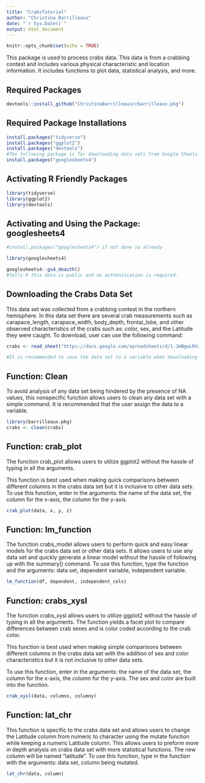 ```yaml
---
title: "CrabsTutorial"
author: "Christina Barrilleaux"
date: "`r Sys.Date()`"
output: html_document
---
```


```r
knitr::opts_chunk$set(echo = TRUE)
```

This package is used to process crabs data. This data is from a crabbing contest and includes various physical characteristic and location information. It includes functions to plot data, statistical analysis, and more.

## Required Packages

```r
devtools::install_github("ChristinaBarrilleaux/cbarrilleaux.pkg")
```

## Required Package Installations

```r
install.packages("tidyverse")
install.packages("ggplot2")
install.packages("devtools")
#The following package is for downloading data sets from Google Sheets. 
install.packages("googlesheets4")
```

## Activating R Friendly Packages

```r
library(tidyverse)
library(ggplot2)
library(devtools)
```

## Activating and Using the Package: googlesheets4

```r
#install.packages("googlesheets4") if not done so already

library(googlesheets4)

googlesheets4::gs4_deauth() 
#Tells R this data is public and no authentication is required. 

```

## Downloading the Crabs Data Set

This data set was collected from a crabbing contest in the northern hemisphere. In this data set there are several crab measurements such as carapace_length, carapace_width, body_depth, frontal_lobe, and other observed characteristics of the crabs such as: color, sex, and the Latitude they were caught. To download, user can use the following command:

```r
crabs <- read_sheet("https://docs.google.com/spreadsheets/d/1-JmNgwLRVzF71jo0RMbkJ__xPuUtQbP-QRhZ8KDOsQA/edit?usp=sharing")

#It is recommended to save the data set to a variable when downloading it. "crabs" is a customisable variable name and users can change it as they wish.
```

## Function: Clean

To avoid analysis of any data set being hindered by the presence of NA values, this nonspecific function allows users to clean any data set with a simple command. It is recommended that the user assign the data to a variable.

```r
library(barrilleaux.pkg)
crabs <- clean(crabs)
```

## Function: crab_plot

The function crab_plot allows users to utilize ggplot2 without the hassle of typing in all the arguments.

This function is best used when making quick comparisons between different columns in the crabs data set but it is inclusive to other data sets. To use this function, enter in the arguments: the name of the data set, the column for the x-axis, the column for the y-axis.

```r
crab_plot(data, x, y, z) 
```

## Function: lm_function

The function crabs_model allows users to perform quick and easy linear models for the crabs data set or other data sets. It allows users to use any data set and quickly generate a linear model without the hassle of following up with the summary() command. To use this function, type the function and the arguments: data set, dependent variable, independent variable.

```r
lm_function(df, dependent, independent_cols)
```

## Function: crabs_xysl

The function crabs_xysl allows users to utilize ggplot2 without the hassle of typing in all the arguments. The function yields a facet plot to compare differences between crab sexes and is color coded according to the crab color.

This function is best used when making simple comparisons between different columns in the crabs data set with the addition of sex and color characteristics but it is not inclusive to other data sets.

To use this function, enter in the arguments: the name of the data set, the column for the x-axis, the column for the y-axis. The sex and color are built into the function.

```r
crab_xysl(data, columnx, columny)
```

## Function: lat_chr

This function is specific to the crabs data set and allows users to change the Latitude column from numeric to character using the mutate function while keeping a numeric Latitude column. This allows users to preform more in depth analysis on crabs data set with more statistical functions. The new column will be named "latitude". To use this function, type in the function with the arguments: data set, column being mutated.

```r
lat_chr(data, column)
```
